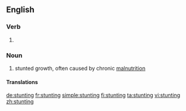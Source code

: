 ==English==
{{wikipedia|Stunted growth}}

{{rfp|lang=en}}

===Verb===
{{head|en}}

# {{present participle of|stunt|lang=en}}

{{rfe|lang=en}}

===Noun===
{{en-noun|-}}

# {{context|medicine|lang=en}} stunted growth, often caused by chronic [[malnutrition]]

====Translations====
{{trans-top|chronic malnutrition}}
{{trans-mid}}
{{trans-bottom}}

[[de:stunting]]
[[fr:stunting]]
[[simple:stunting]]
[[fi:stunting]]
[[ta:stunting]]
[[vi:stunting]]
[[zh:stunting]]